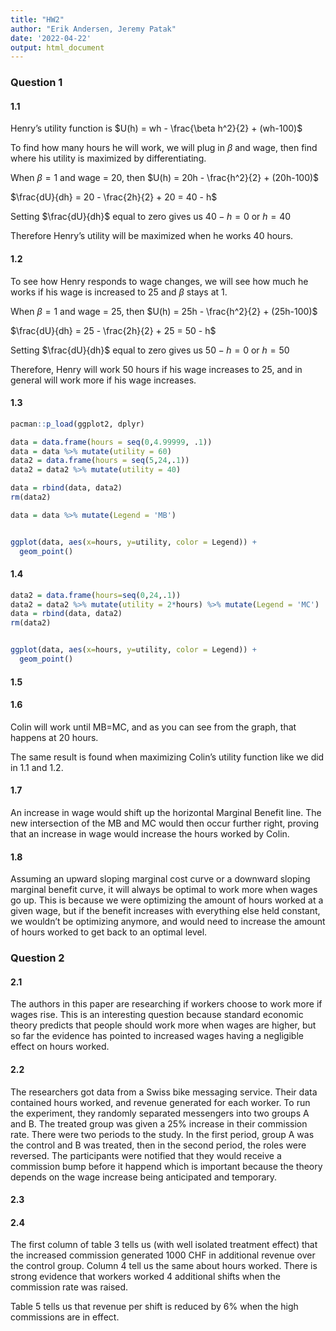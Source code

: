 ```yaml
---
title: "HW2"
author: "Erik Andersen, Jeremy Patak"
date: '2022-04-22'
output: html_document
---
```


### Question 1

#### 1.1
Henry's utility function is $U(h) = wh - \frac{\beta h^2}{2} + (wh-100)$

To find how many hours he will work, we will plug in $\beta$ and wage, then find where his utility is maximized by differentiating.

When $\beta=1$ and wage = 20, then $U(h) = 20h - \frac{h^2}{2} + (20h-100)$

$\frac{dU}{dh} = 20 - \frac{2h}{2} + 20 = 40 - h$

Setting $\frac{dU}{dh}$ equal to zero gives us $40-h = 0$ or $h=40$

Therefore Henry's utility will be maximized when he works 40 hours.

#### 1.2
To see how Henry responds to wage changes, we will see how much he works if his wage is increased to 25 and $\beta$ stays at 1.

When $\beta=1$ and wage = 25, then $U(h) = 25h - \frac{h^2}{2} + (25h-100)$

$\frac{dU}{dh} = 25 - \frac{2h}{2} + 25 = 50 - h$

Setting $\frac{dU}{dh}$ equal to zero gives us $50-h = 0$ or $h=50$

Therefore, Henry will work 50 hours if his wage increases to 25, and in general will work more if his wage increases. 

#### 1.3
```r
pacman::p_load(ggplot2, dplyr)

data = data.frame(hours = seq(0,4.99999, .1))
data = data %>% mutate(utility = 60)
data2 = data.frame(hours = seq(5,24,.1))
data2 = data2 %>% mutate(utility = 40)

data = rbind(data, data2)
rm(data2)

data = data %>% mutate(Legend = 'MB')


ggplot(data, aes(x=hours, y=utility, color = Legend)) +
  geom_point()
```

#### 1.4
```r
data2 = data.frame(hours=seq(0,24,.1))
data2 = data2 %>% mutate(utility = 2*hours) %>% mutate(Legend = 'MC')
data = rbind(data, data2)
rm(data2)


ggplot(data, aes(x=hours, y=utility, color = Legend)) +
  geom_point()
```

#### 1.5 


#### 1.6 
Colin will work until MB=MC, and as you can see from the graph, that happens at 20 hours.

The same result is found when maximizing Colin's utility function like we did in 1.1 and 1.2.

#### 1.7
An increase in wage would shift up the horizontal Marginal Benefit line. The new intersection of the MB and MC would then occur further right, proving that an increase in wage would increase the hours worked by Colin.

#### 1.8
Assuming an upward sloping marginal cost curve or a downward sloping marginal benefit curve, it will always be optimal to work more when wages go up. This is because we were optimizing the amount of hours worked at a given wage, but if the benefit increases with everything else held constant, we wouldn't be optimizing anymore, and would need to increase the amount of hours worked to get back to an optimal level. 

### Question 2

#### 2.1

The authors in this paper are researching if workers choose to work more if wages rise. This is an interesting question because standard economic theory predicts that people should work more when wages are higher, but so far the evidence has pointed to increased wages having a negligible effect on hours worked. 

#### 2.2

The researchers got data from a Swiss bike messaging service. Their data contained hours worked, and revenue generated for each worker. To run the experiment, they randomly separated messengers into two groups A and B. The treated group was given a 25% increase in their commission rate. There were two periods to the study. In the first period, group A was the control and B was treated, then in the second period, the roles were reversed. The participants were notified that they would receive a commission bump before it happend which is important because the theory depends on the wage increase being anticipated and temporary. 

#### 2.3

#### 2.4

The first column of table 3 tells us (with well isolated treatment effect) that the increased commission generated 1000 CHF in additional revenue over the control group. Column 4 tell us the same about hours worked. There is strong evidence that workers worked 4 additional shifts when the commission rate was raised. 

Table 5 tells us that revenue per shift is reduced by 6% when the high commissions are in effect. 
